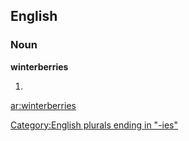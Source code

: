 ==English==

===Noun===
'''winterberries'''

# {{plural of|[[winterberry]]}}

[[Category:English plurals ending in "-ies"]]

[[ar:winterberries]]